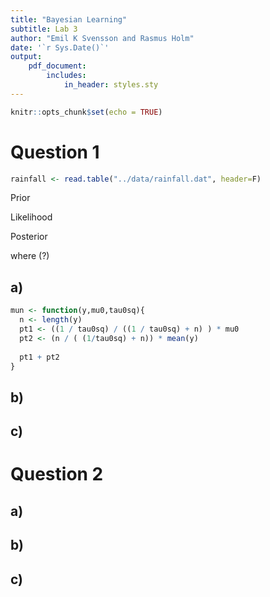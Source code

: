 ```yaml
---
title: "Bayesian Learning"
subtitle: Lab 3
author: "Emil K Svensson and Rasmus Holm"
date: '`r Sys.Date()`'
output:
    pdf_document:
        includes:
            in_header: styles.sty
---
```


```r
knitr::opts_chunk$set(echo = TRUE)
```

# Question 1

```r
rainfall <- read.table("../data/rainfall.dat", header=F)
```

Prior

\begin{align*}
\mu &\sim N(\mu_{0}, \tau_{0}^{2}) \\
\sigma^2 &\sim \text{Inv--} \chi^2(\nu_{0}, \sigma_{0}^{2})
\end{align*}

Likelihood

\begin{align*}
\mathbf{y} | \mu, \sigma^2 &\sim N(\mu, \sigma^2)
\end{align*}

Posterior

\begin{align*}
\mu | \sigma^2, \mathbf{x} &\sim N(\mu_{n}, \tau_{n}^{2}) \\
\sigma^2 | \mu, \mathbf{x} &\sim \text{Inv--} \chi^2 \left( \nu_{n}, \frac{\nu_{0} \sigma_{0}^{2} + \sum_{i=1}^{n} (x_{i} - \mu)^2}{n + \nu_{0}} \right)
\end{align*}

where (?)

\begin{align*}
\mu_{n} &= \frac{\frac{1}{\tau_{0}^{2}}}{\frac{1}{\tau_{0}^{2}} + n} \mu_{0} +
\frac{n}{\frac{1}{\tau_{0}^{2}} + n} \bar{y} \\
\frac{1}{\tau_{n}^{2}} &= \frac{1}{\tau_{0}^{2}} + n \\
\nu_{n} &= \nu_{0} + n
\end{align*}

## a)

```r


mun <- function(y,mu0,tau0sq){
  n <- length(y)
  pt1 <- ((1 / tau0sq) / ((1 / tau0sq) + n) ) * mu0
  pt2 <- (n / ( (1/tau0sq) + n)) * mean(y) 
  
  pt1 + pt2
}


```


## b)

## c)

\newpage

# Question 2

## a)

## b)

## c)
